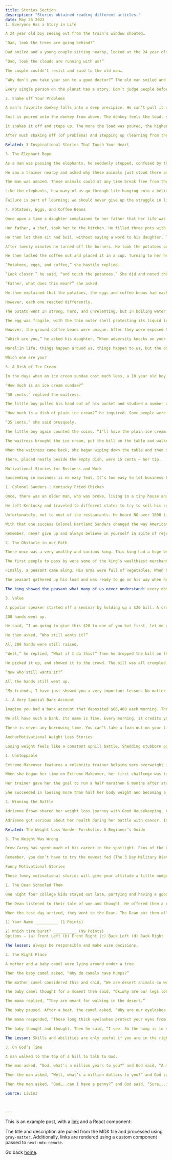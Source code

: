 ```yaml
---
title: Stories Section
description: "Stories obtained reading different articles."
date: May 26 2023
1. Everyone Has a Story in Life

A 24 year old boy seeing out from the train’s window shouted…

“Dad, look the trees are going behind!”

Dad smiled and a young couple sitting nearby, looked at the 24 year old’s childish behavior with pity, suddenly he again exclaimed…

“Dad, look the clouds are running with us!”

The couple couldn’t resist and said to the old man…

“Why don’t you take your son to a good doctor?” The old man smiled and said…“I did and we are just coming from the hospital, my son was blind from birth, he just got his eyes today.”

Every single person on the planet has a story. Don’t judge people before you truly know them. The truth might surprise you.

2. Shake off Your Problems

A man’s favorite donkey falls into a deep precipice. He can’t pull it out no matter how hard he tries. He therefore decides to bury it alive.

Soil is poured onto the donkey from above. The donkey feels the load, shakes it off, and steps on it. More soil is poured.

It shakes it off and steps up. The more the load was poured, the higher it rose. By noon, the donkey was grazing in green pastures.

After much shaking off (of problems) And stepping up (learning from them), One will graze in GREEN PASTURES.

Related: 3 Inspirational Stories That Touch Your Heart

3. The Elephant Rope

As a man was passing the elephants, he suddenly stopped, confused by the fact that these huge creatures were being held by only a small rope tied to their front leg. No chains, no cages. It was obvious that the elephants could, at anytime, break away from their bonds but for some reason, they did not.

He saw a trainer nearby and asked why these animals just stood there and made no attempt to get away. “Well,” trainer said, “when they are very young and much smaller we use the same size rope to tie them and, at that age, it’s enough to hold them. As they grow up, they are conditioned to believe they cannot break away. They believe the rope can still hold them, so they never try to break free.”

The man was amazed. These animals could at any time break free from their bonds but because they believed they couldn’t, they were stuck right where they were.

Like the elephants, how many of us go through life hanging onto a belief that we cannot do something, simply because we failed at it once before?

Failure is part of learning; we should never give up the struggle in life.

4. Potatoes, Eggs, and Coffee Beans

Once upon a time a daughter complained to her father that her life was miserable and that she didn’t know how she was going to make it. She was tired of fighting and struggling all the time. It seemed just as one problem was solved, another one soon followed.

Her father, a chef, took her to the kitchen. He filled three pots with water and placed each on a high fire. Once the three pots began to boil, he placed potatoes in one pot, eggs in the second pot, and ground coffee beans in the third pot.

He then let them sit and boil, without saying a word to his daughter. The daughter, moaned and impatiently waited, wondering what he was doing.

After twenty minutes he turned off the burners. He took the potatoes out of the pot and placed them in a bowl. He pulled the eggs out and placed them in a bowl.

He then ladled the coffee out and placed it in a cup. Turning to her he asked. “Daughter, what do you see?”

“Potatoes, eggs, and coffee,” she hastily replied.

“Look closer,” he said, “and touch the potatoes.” She did and noted that they were soft. He then asked her to take an egg and break it. After pulling off the shell, she observed the hard-boiled egg. Finally, he asked her to sip the coffee. Its rich aroma brought a smile to her face.

“Father, what does this mean?” she asked.

He then explained that the potatoes, the eggs and coffee beans had each faced the same adversity– the boiling water.

However, each one reacted differently.

The potato went in strong, hard, and unrelenting, but in boiling water, it became soft and weak.

The egg was fragile, with the thin outer shell protecting its liquid interior until it was put in the boiling water. Then the inside of the egg became hard.

However, the ground coffee beans were unique. After they were exposed to the boiling water, they changed the water and created something new.

“Which are you,” he asked his daughter. “When adversity knocks on your door, how do you respond? Are you a potato, an egg, or a coffee bean? “

Moral:In life, things happen around us, things happen to us, but the only thing that truly matters is what happens within us.

Which one are you?

5. A Dish of Ice Cream

In the days when an ice cream sundae cost much less, a 10 year old boy entered a hotel coffee shop and sat at a table. A waitress put a glass of water in front of him.

“How much is an ice cream sundae?”

“50 cents,” replied the waitress.

The little boy pulled his hand out of his pocket and studied a number of coins in it.

“How much is a dish of plain ice cream?” he inquired. Some people were now waiting for a table and the waitress was a bit impatient.

“35 cents,” she said brusquely.

The little boy again counted the coins. “I’ll have the plain ice cream,” he said.

The waitress brought the ice cream, put the bill on the table and walked away. The boy finished the ice cream, paid the cashier and departed.

When the waitress came back, she began wiping down the table and then swallowed hard at what she saw.

There, placed neatly beside the empty dish, were 15 cents – her tip.

Motivational Stories for Business and Work

Succeeding in business is no easy feat. It’s too easy to let business knock you down. Instead of throwing in the towel when there is a business problem, pick yourself back up, buckle down, and get to work. These motivational stories prove that with a little hard work, any amount of business success is possible.

1. Colonel Sanders | Kentucky Fried Chicken

Once, there was an older man, who was broke, living in a tiny house and owned a beat up car. He was living off of $99 social security checks. At 65 years of age, he decide things had to change. So he thought about what he had to offer. His friends raved about his chicken recipe. He decided that this was his best shot at making a change.

He left Kentucky and traveled to different states to try to sell his recipe. He told restaurant owners that he had a mouthwatering chicken recipe. He offered the recipe to them for free, just asking for a small percentage on the items sold. Sounds like a good deal, right?

Unfortunately, not to most of the restaurants. He heard NO over 1000 times. Even after all of those rejections, he didn’t give up. He believed his chicken recipe was something special. He got rejected 1009 times before he heard his first yes.

With that one success Colonel Hartland Sanders changed the way Americans eat chicken. Kentucky Fried Chicken, popularly known as KFC, was born.

Remember, never give up and always believe in yourself in spite of rejection.

2. The Obstacle in our Path

There once was a very wealthy and curious king. This king had a huge boulder placed in the middle of a road. Then he hid nearby to see if anyone would try to remove the gigantic rock from the road.

The first people to pass by were some of the king’s wealthiest merchants and courtiers. Rather than moving it, they simply walked around it. A few loudly blamed the King for not maintaining the roads. Not one of them tried to move the boulder.

Finally, a peasant came along. His arms were full of vegetables. When he got near the boulder, rather than simply walking around it as the others had, the peasant put down his load and tried to move the stone to the side of the road. It took a lot of effort but he finally succeeded.

The peasant gathered up his load and was ready to go on his way when he say a purse lying in the road where the boulder had been. The peasant opened the purse. The purse was stuffed full of gold coins and a note from the king. The king’s note said the purse’s gold was a reward for moving the boulder from the road.

The king showed the peasant what many of us never understand: every obstacle presents an opportunity to improve our condition.

3. Value

A popular speaker started off a seminar by holding up a $20 bill. A crowd of 200 had gathered to hear him speak. He asked, “Who would like this $20 bill?”

200 hands went up.

He said, “I am going to give this $20 to one of you but first, let me do this.” He crumpled the bill up.

He then asked, “Who still wants it?”

All 200 hands were still raised.

“Well,” he replied, “What if I do this?” Then he dropped the bill on the ground and stomped on it with his shoes.

He picked it up, and showed it to the crowd. The bill was all crumpled and dirty.

“Now who still wants it?”

All the hands still went up.

“My friends, I have just showed you a very important lesson. No matter what I did to the money, you still wanted it because it did not decrease in value. It was still worth $20. Many times in our lives, life crumples us and grinds us into the dirt. We make bad decisions or deal with poor circumstances. We feel worthless. But no matter what has happened or what will happen, you will never lose your value. You are special – Don’t ever forget it!

4. A Very Special Bank Account

Imagine you had a bank account that deposited $86,400 each morning. The account carries over no balance from day to day, allows you to keep no cash balance, and every evening cancels whatever part of the amount you had failed to use during the day. What would you do? Draw out every dollar each day!

We all have such a bank. Its name is Time. Every morning, it credits you with 86,400 seconds. Every night it writes off, as lost, whatever time you have failed to use wisely. It carries over no balance from day to day. It allows no overdraft so you can’t borrow against yourself or use more time than you have. Each day, the account starts fresh. Each night, it destroys an unused time. If you fail to use the day’s deposits, it’s your loss and you can’t appeal to get it back.

There is never any borrowing time. You can’t take a loan out on your time or against someone else’s. The time you have is the time you have and that is that. Time management is yours to decide how you spend the time, just as with money you decide how you spend the money. It is never the case of us not having enough time to do things, but the case of whether we want to do them and where they fall in our priorities.

AnchorMotivational Weight Loss Stories

Losing weight feels like a constant uphill battle. Shedding stubborn pounds and getting healthy can be a lot of hard work. During a plateau or at the beginning of the a weight loss journey, it’s easy to be discouraged. Find ways to motivate yourself, like reading these inspirational weight loss stories. Know if they can do it, so can you!

1. Unstoppable

Extreme Makeover features a celebrity trainer helping very overweight individuals reach their weight loss goals. Sometimes, their attitudes aren’t great, but other times, the people on the show are truly amazing, like Sara. Sara is a little person, standing at only 4’5″. She was a nutrition speaker on local television shows at the start of her journey, but ashamed of herself. Not only had she spent her life dealing with her short stature, but she had suffered greatly at the hands of her sister. She turned to eating and by the time she was 37 years old, weighed over 200 pounds.

When she began her time on Extreme Makeover, her first challenge was to climb the stairs of an amphitheater holding an 80 pound weight. The stairs came up past her knees. But she didn’t complain once. She kept going. Slowly, all the people in the theater started to watch her. By the time she reached the last step, the crowd cheered for her.

Her trainer gave her the goal to run a half marathon 6 months after starting her diet and exercise program. Sara said no. She wouldn’t run the half. Instead she would run a full marathon. Her trainer advised against it because it would be extra hard on her body. She’d have to take many extra strides due to her short stature. Sara didn’t care. She ran the whole marathon.

She succeeded in loosing more than half her body weight and becoming a runner, like she had always dreamed.

2. Winning the Battle

Adrienne Brown shared her weight loss journey with Good Housekeeping. Adrienne loved to eat and was a bit food obsessed. As an adult, she owned two refrigerators stocked with food. She was already overweight at 180 pounds when her weight shot up as she battled breast cancer.

Adrienne got serious about her health during her battle with cancer. Inspired by Jennifer Garner in Alias and determined to be healthier, Adrienne lost 90 pounds in a year by eliminating processed foods and exercising. She made it manageable by breaking her goal into 10 pound increments and keeping a positive attitude.

Related: The Weight Loss Wonder Forskolin: A Beginner’s Guide

3. The Weight Was Wrong

Drew Carey has spent much of his career in the spotlight. Fans of the comedic actor remember him as the overweight star of the Drew Carey Show. He shocked his following by appearing on his new job as the host of the The Price is Right, a full 80 pounds lighter. There was no magic trick to his weight loss. Carey lost weight the old fashioned way, by counting calories and logging 45 minute cardio sessions on the treadmill.

Remember, you don’t have to try the newest fad (The 3 Day Military Diet). Find what works for you and just stick with it. Little by little you will reach your goals.

Funny Motivational Stories

These funny motivational stories will give your attitude a little nudge in the right direction. They are also guaranteed to put a smile on your face and may even make you chuckle.

1. The Dean Schooled Them

One night four college kids stayed out late, partying and having a good time. They paid no mind to the test they had scheduled for the next day and didn’t study. In the morning, they hatched a plan to get out of taking their test. They covered themselves with grease and dirt and went to the Dean’s office. Once there, they said they had been to a wedding the previous night and on the way back they got a flat tire and had to push the car back to campus.

The Dean listened to their tale of woe and thought. He offered them a retest three days later. They thanked him and accepted his offer.hat time.

When the test day arrived, they went to the Dean. The Dean put them all in separate rooms for the test. They were fine with this since they had all studied hard. Then they saw the test. It had 2 questions.

1) Your Name __________ (1 Points)

2) Which tire burst? __________ (99 Points)
Options – (a) Front Left (b) Front Right (c) Back Left (d) Back Right

The lesson: always be responsible and make wise decisions.

2. The Right Place

A mother and a baby camel were lying around under a tree.

Then the baby camel asked, “Why do camels have humps?”

The mother camel considered this and said, “We are desert animals so we have the humps to store water so we can survive with very little water.”

The baby camel thought for a moment then said, “Ok…why are our legs long and our feet rounded?”

The mama replied, “They are meant for walking in the desert.”

The baby paused. After a beat, the camel asked, “Why are our eyelashes long? Sometimes they get in my way.”

The mama responded, “Those long thick eyelashes protect your eyes from the desert sand when it blows in the wind.

The baby thought and thought. Then he said, “I see. So the hump is to store water when we are in the desert, the legs are for walking through the desert and these eye lashes protect my eyes from the desert then why in the Zoo?”

The Lesson: Skills and abilities are only useful if you are in the right place at the right time. Otherwise they go to waste.

3. On God’s Time

A man walked to the top of a hill to talk to God.

The man asked, “God, what’s a million years to you?” and God said, “A minute.”

Then the man asked, “Well, what’s a million dollars to you?” and God said, “A penny.”

Then the man asked, “God…..can I have a penny?” and God said, “Sure…..in a minute.”

Source: Livin3



---
```


This is an example post, with a [link](https://nextjs.org) and a React component:

The title and description are pulled from the MDX file and processed using `gray-matter`. Additionally, links are rendered using a custom component passed to `next-mdx-remote`.

Go back [home](/).

